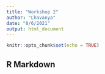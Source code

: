 ```yaml
---
title: "Workshop 2"
author: "Lhavanya"
date: "8/6/2021"
output: html_document
---
```


```r
knitr::opts_chunk$set(echo = TRUE)
```

## R Markdown

